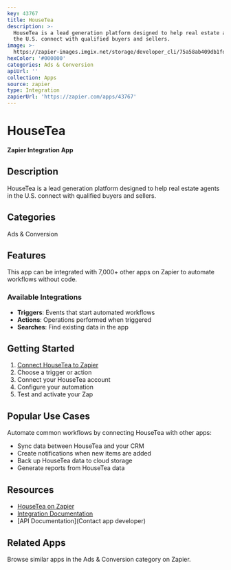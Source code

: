 ```yaml
---
key: 43767
title: HouseTea
description: >-
  HouseTea is a lead generation platform designed to help real estate agents in
  the U.S. connect with qualified buyers and sellers.
image: >-
  https://zapier-images.imgix.net/storage/developer_cli/75a58ab409db1fd84985b52247427512.png?auto=format%2Ccompress&ixlib=python-3.0.0&q=50
hexColor: '#000000'
categories: Ads & Conversion
apiUrl: ''
collection: Apps
source: zapier
type: Integration
zapierUrl: 'https://zapier.com/apps/43767'
---
```

# HouseTea

**Zapier Integration App**

## Description

HouseTea is a lead generation platform designed to help real estate agents in the U.S. connect with qualified buyers and sellers.

## Categories

Ads & Conversion

## Features

This app can be integrated with 7,000+ other apps on Zapier to automate workflows without code.

### Available Integrations

- **Triggers**: Events that start automated workflows
- **Actions**: Operations performed when triggered
- **Searches**: Find existing data in the app

## Getting Started

1. [Connect HouseTea to Zapier](https://zapier.com/apps/43767)
2. Choose a trigger or action
3. Connect your HouseTea account
4. Configure your automation
5. Test and activate your Zap

## Popular Use Cases

Automate common workflows by connecting HouseTea with other apps:

- Sync data between HouseTea and your CRM
- Create notifications when new items are added
- Back up HouseTea data to cloud storage
- Generate reports from HouseTea data

## Resources

- [HouseTea on Zapier](https://zapier.com/apps/43767)
- [Integration Documentation](https://zapier.com/apps/43767/integrations)
- [API Documentation](Contact app developer)

## Related Apps

Browse similar apps in the Ads & Conversion category on Zapier.
